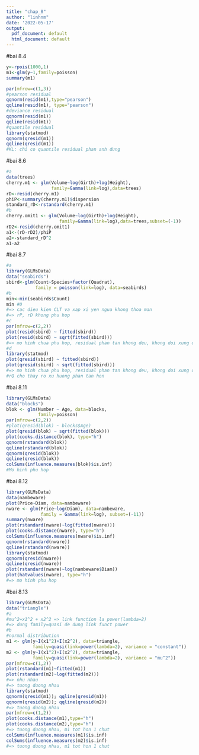```yaml
---
title: "chap_8"
author: "linhnm"
date: '2022-05-17'
output:
  pdf_document: default
  html_document: default
---
```


#bai 8.4
```r
y<-rpois(1000,1)
m1<-glm(y~1,family=poisson)
summary(m1)

par(mfrow=c(1,3))
#pearson residual
qqnorm(resid(m1),type="pearson")
qqline(resid(m1), type="pearson")
#deviance residual
qqnorm(resid(m1))
qqline(resid(m1))
#quantile residual
library(statmod)
qqnorm(qresid(m1))
qqline(qresid(m1))
#KL: chi co quantile residual phan anh dung
```

#bai 8.6
```r
#a
data(trees)
cherry.m1 <- glm(Volume~log(Girth)+log(Height),
                 family=Gamma(link=log),data=trees)
rD<-resid(cherry.m1)
phiP<-summary(cherry.m1)$dispersion
standard_rD<-rstandard(cherry.m1)
#b
cherry.omit1 <- glm(Volume~log(Girth)+log(Height),
                    family=Gamma(link=log),data=trees,subset=(-1))
rD2<-resid(cherry.omit1)
a1<-(rD-rD2)/phiP
a2<-standard_rD^2
a1-a2
```

#bai 8.7
```r
#a
library(GLMsData)
data("seabirds")
sbird<-glm(Count~Species+factor(Quadrat),
           family = poisson(link=log), data=seabirds)
#b
min<-min(seabirds$Count)
min #0
#=> cac dieu kien CLT va xap xi yen ngua khong thoa man
#=> rP, rD khong phu hop
#c
par(mfrow=c(2,2))
plot(resid(sbird) ~ fitted(sbird))
plot(resid(sbird) ~ sqrt(fitted(sbird)))
#=> mo hinh chua phu hop, residual phan tan khong deu, khong doi xung qua 0
#d
library(statmod)
plot(qresid(sbird) ~ fitted(sbird))
plot(qresid(sbird) ~ sqrt(fitted(sbird)))
#=> mo hinh chua phu hop, residual phan tan khong deu, khong doi xung qua 0
#rQ cho thay ro xu huong phan tan hon
```
#bai 8.11
```r
library(GLMsData)
data("blocks")
blok <- glm(Number ~ Age, data=blocks,
            family=poisson)
par(mfrow=c(2,2))
#plot(qresid(blok) ~ blocks$Age)
plot(qresid(blok) ~ sqrt(fitted(blok)))
plot(cooks.distance(blok), type="h")
qqnorm(rstandard(blok))
qqline(rstandard(blok))
qqnorm(qresid(blok))
qqline(qresid(blok))
colSums(influence.measures(blok)$is.inf)
#Mo hinh phu hop
```
#bai 8.12
```r
library(GLMsData)
data(nambeware)
plot(Price~Diam, data=nambeware)
nware <- glm(Price~log(Diam), data=nambeware,
             family = Gamma(link=log), subset=(-11)) 
summary(nware)
plot(rstandard(nware)~log(fitted(nware)))
plot(cooks.distance(nware), type="h")
colSums(influence.measures(nware)$is.inf)
qqnorm(rstandard(nware))
qqline(rstandard(nware))
library(statmod)
qqnorm(qresid(nware))
qqline(qresid(nware))
plot(rstandard(nware)~log(nambeware$Diam))
plot(hatvalues(nware), type="h")
#=> mo hinh phu hop
```
#bai 8.13
```r
library(GLMsData)
data("triangle")
#a
#mu^2=x1^2 + x2^2 => link function la power(lambda=2)
#=> dung family=quasi de dung link funct power
#b
#normal distribution
m1 <- glm(y~I(x1^2)+I(x2^2), data=triangle,
          family=quasi(link=power(lambda=2), variance = "constant"))
m2 <- glm(y~I(x1^2)+I(x2^2), data=triangle,
          family=quasi(link=power(lambda=2), variance = "mu^2"))
par(mfrow=c(1,2))
plot(rstandard(m1)~fitted(m1))
plot(rstandard(m2)~log(fitted(m2)))
#=> nhu nhau
#=> tuong duong nhau
library(statmod)
qqnorm(qresid(m1)); qqline(qresid(m1))
qqnorm(qresid(m2)); qqline(qresid(m2))
#=> tuong duong nhau
par(mfrow=c(1,2))
plot(cooks.distance(m1),type="h")
plot(cooks.distance(m2),type="h")
#=> tuong duong nhau, m1 tot hon 1 chut
colSums(influence.measures(m1)$is.inf)
colSums(influence.measures(m2)$is.inf)
#=> tuong duong nhau, m1 tot hon 1 chut
```